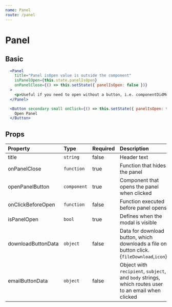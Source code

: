 ```yaml
---
name: Panel
route: /panel
---
```


# Panel



## Basic
<PanelContainer />

```jsx
  <Panel
    title="Panel isOpen value is outside the component"
    isPanelOpen={this.state.panelIsOpen}
    onPanelClose={() => this.setState({ panelIsOpen: false })}
  >
    <p>Useful if you need to open without a button, i.e. componentDidMount</p>
  </Panel>

  <Button secondary small onClick={() => this.setState({ panelIsOpen: true })}>
    Open Panel
  </Button>
```

## Props

| Property     | Type                    | Required | Description                       |
| :-------     | :---                    | :------- | :----------                       |
| title        | `string`                | false    | Header text |
| onPanelClose | `function`              | true     | Function that hides the panel     |
| openPanelButton| `component`           | true     | Component that opens the panel when clicked |
| onClickBeforeOpen | `function`         | false    | Function executed before panel opens     |
| isPanelOpen  | `bool`                  | true     | Defines when the modal is visible |
| downloadButtonData| `object`           | false    | Data for download button, which downloads a file on button click. {`fileDownload`,`icon`} |
| emailButtonData  | `object`            | false    | Object with `recipient`, `subject`, and `body` strings, which routes user to an email when clicked |
